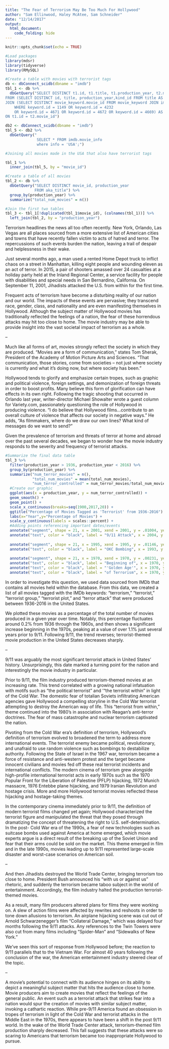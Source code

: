 ```yaml
---
title: "The Fear of Terrorism May Be Too Much For Hollywood"
author: "Sam Ellinwood, Haley McAtee, Sam Schneider"
date: "12/14/2017"
output: 
  html_document:
    code_folding: hide
---
```


```r
knitr::opts_chunk$set(echo = TRUE)
```

```r
#Load packages
library(mdsr)
library(tidyverse)
library(RMySQL)
```


```r
#Create a table with movies with terrorist tags
db <- dbConnect_scidb(dbname = "imdb")
tbl_1 <- db %>%
  dbGetQuery("SELECT DISTINCT t1.id, t1.title, t1.production_year, t2.movie_id
FROM (SELECT DISTINCT id, title, production_year,kind_id FROM title AS t1
JOIN (SELECT DISTINCT movie_keyword.movie_id FROM movie_keyword JOIN imdb.keyword ON keyword.id = movie_keyword.keyword_id 
	WHERE keyword.id = 1149 OR keyword.id = 4232
	OR keyword.id = 4671 OR keyword.id = 4672 OR keyword.id = 4669) AS t2
ON t1.id = t2.movie_id")
```

```r
db2 <- dbConnect_scidb(dbname = "imdb")
tbl_5 <- db2 %>%
  dbGetQuery("
              SELECT * FROM imdb.movie_info
              where info = 'USA';")
```

```r
#Joining all movies made in the USA that also have terrorist tags

tbl_1 %>%
  inner_join(tbl_5, by = "movie_id")

```

```r
#Create a table of all movies
tbl_2 <- db %>%
  dbGetQuery("SELECT DISTINCT movie_id, production_year
             FROM aka_title") %>%
  group_by(production_year) %>%
  summarize("total_num_movies" = n())
```

```r
#Join the first two tables
tbl_3 <- tbl_1[!duplicated(tbl_1$movie_id), (colnames(tbl_1))] %>%
  left_join(tbl_2, by = "production_year")
```

Terrorism headlines the news all too often recently. New York, Orlando, Las Vegas are all places sourced from a more extensive list of American cities and towns that have recently fallen victim to acts of hatred and terror. The repercussions of such events burden the nation, leaving a trail of despair and helplessness in their wake.
 
Just several months ago, a man used a rented Home Depot truck to inflict chaos on a street in Manhattan, killing eight people and wounding eleven as an act of terror. In 2015, a pair of shooters amassed over 24 casualties at a holiday party held at the Inland Regional Center, a service facility for people with disabilities and special needs in San Bernardino, California. On September 11, 2001, Jihadists attacked the U.S. from within for the first time. 
 
Frequent acts of terrorism have become a disturbing reality of our nation and our world. The impacts of these events are pervasive; they transcend race, gender, class, and nationality and are even manifesting themselves in Hollywood. Although the subject matter of Hollywood movies has traditionally reflected the feelings of a nation, the fear of these horrendous attacks may hit too close to home. The movie industry may be able to provide insight into the vast societal impact of terrorism as a whole. 
 
--

Much like all forms of art, movies strongly reflect the society in which they are produced. “Movies are a form of communication,” states Tom Sherak, President of the Academy of Motion Picture Arts and Sciences. “That communication, those stories, come from societies – not just where society is currently and what it’s doing now, but where society has been.”

Hollywood tends to glorify and emphasize certain tropes, such as graphic and political violence, foreign settings, and demonization of foreign threats in order to boost profits. Many believe this form of glorification can have effects in its own right. Following the tragic shooting that occurred in Orlando last year, writer-director Michael Showalter wrote a guest column for Variety.com, passionately questioning the role of Hollywood in producing violence. “I do believe that Hollywood films…contribute to an overall culture of violence that affects our society in negative ways.” He adds, “As filmmakers, where do we draw our own lines? What kind of messages do we want to send?”
 
Given the prevalence of terrorism and threats of terror at home and abroad over the past several decades, we began to wonder how the movie industry responds to the severity and frequency of terrorist attacks.


```r
#Summarize the final data table
tbl_3 %>%
  filter(production_year > 1936, production_year < 2016) %>%
  group_by(production_year) %>%
  summarize("num_terror_movies" = n(),
            "total_num_movies" = mean(total_num_movies),
            "num_terror_controlled" = num_terror_movies/total_num_movies)  %>%
  #Create our graphic
  ggplot(aes(x = production_year, y = num_terror_controlled)) + 
  geom_smooth() +
  geom_point() +
  scale_x_continuous(breaks=seq(1900,2017,20)) +
  ggtitle("Percentage of Movies Tagged as 'Terrorist' from 1936-2016") +
  labs(x="Year",y="Percentage of Movies") +
  scale_y_continuous(labels = scales::percent) +
  #Adding points referencing important dates/events
  annotate("segment", shape = 21, x = 2001, xend = 2001, y = .01004, yend = .00993, color = "red") +
  annotate("text", color = "black", label = "9/11 Attack", x = 2004, y = .006) +
  
  annotate("segment", shape = 21, x = 1995, xend = 1995, y = .01146, yend = .0041, color = "red") +
  annotate("text", color = "black", label = "OKC Bombing", x = 1993, y = .0038) +
  
  annotate("segment", shape = 21, x = 1970, xend = 1970, y = .00231, yend = .0068, color = "red") +
  annotate("text", color = "black", label = "Beginning of", x = 1970, y = .0088) +
  annotate("text", color = "black", label = "'Golden Age'", x = 1970, y = .008) +
  annotate("text", color = "black", label = "of Terrorism", x = 1970, y = .0072)
```

In order to investigate this question, we used data sourced from IMDb that contains all movies held within the database. From this data, we created a list of all movies tagged with the IMDb keywords: “terrorism,” “terrorist,” “terrorist group,” “terrorist plot,” and “terror attack” that were produced between 1936-2016 in the United States.
 
We plotted these movies as a percentage of the total number of movies produced in a given year over time. Notably, this percentage fluctuates around 0.2% from 1936 through the 1960s, and then shows a significant increase beginning in the 1970s, peaking at a value of over 1.1% just several years prior to 9/11. Following 9/11, the trend reverses; terrorist-themed movie production in the United States decreases sharply.
 
--

9/11 was arguably the most significant terrorist attack in United States’ history. Unsurprisingly, this date marked a turning point for the nation and interestingly the movie industry in particular.

Prior to 9/11, the film industry produced terrorism-themed movies at an increasing rate. This trend correlated with a growing national infatuation with motifs such as “the political terrorist” and ‘“the terrorist within” in light of the Cold War. The domestic fear of totalian Soviets infiltrating American agencies gave Hollywood a compelling storyline in the Cold War terrorist attempting to destroy the American way of life. This “terrorist from within,” theme continued into the 1980’s in association with Reagan’s anti-terror doctrines. The fear of mass catastrophe and nuclear terrorism captivated the nation. 
 
Pivoting from the Cold War era’s definition of terrorism, Hollywood’s definition of terrorism evolved to broadened the term to address more international events. The terrorist enemy became political, revolutionary, and unafraid to use random violence such as bombings to destabilize authority. Following the State of Israel in the 1967 war, terrorism became a force of resistance and anti-western protest and the target became innocent civilians and movies fed off these real terrorist incidents and international conflicts. The modern cinema of terrorism grew alongside high-profile international terrorist acts in early 1970s such as the 1970 Popular Front for the Liberation of Palestine (PFLP) hijacking, 1972 Munich massacre, 1976 Entebbe plane hijacking, and 1979 Iranian Revolution and hostage crisis. More and more Hollywood terrorist movies reflected these hijacking and hostage-taking themes.  

In the contemporary cinema immediately prior to 9/11, the definition of modern terrorist films changed yet again; Hollywood characterized the terrorist figure and manipulated the threat that they posed through dramatizing the concept of threatening the right to U.S. self-determination. In the post- Cold War era of the 1990s, a fear of new technologies such as suitcase bombs used against America at home emerged, which movie experts argue is a direct result of the breaking up of the Soviet Union and fear that their arms could be sold on the market. This theme emerged in film and in the late 1990s, movies leading up to 9/11 represented large-scale disaster and worst-case scenarios on American soil. 

--

And then Jihadists destroyed the World Trade Center, bringing terrorism too close to home. President Bush announced his “with us or against us” rhetoric, and suddenly the terrorism became taboo subject in the world of entertainment. Accordingly, the film industry halted the production terrorist-themed movies. 

As a result, many film producers altered plans for films they were working on. A slew of action films were affected by rewrites and reshoots in order to tone down allusions to terrorism. An airplane hijacking scene was cut out of Arnold Schwarzenegger's film “Collateral Damage,” which was delayed four months following the 9/11 attacks. Any references to the Twin Towers were also cut from many films including “Spider-Man” and “Sidewalks of New York.”

We’ve seen this sort of response from Hollywood before; the reaction to 9/11 parallels that to the Vietnam War. For almost 40 years following the conclusion of the war, the American entertainment industry steered clear of the topic.

--

A movie's potential to connect with its audience hinges on its ability to depict a meaningful subject matter that hits the audience close to home. Movie producers aim to create movies that reflect the feelings of the general public. An event such as a terrorist attack that strikes fear into a nation would spur the creation of movies with similar subject matter, invoking a cathartic reaction. While pre-9/11 America found an obsession in tropes of terrorism in light of the Cold War and terrorist attacks in the Middle East in the 1970s, there appears to have been a shift in the post 9/11 world. In the wake of the World Trade Center attack, terrorism-themed film production sharply decreased. This fall suggests that these attacks were so scaring to Americans that terrorism became too inappropriate Hollywood to pursue. 
